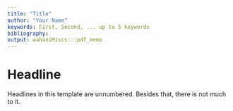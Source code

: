 ```yaml
---
title: "Title"
author: "Your Name"
keywords: First, Second, ... up to 5 keywords
bibliography: 
output: wahaniMiscs:::pdf_memo
---
```


# Headline

Headlines in this template are unnumbered. Besides that, there is not much to it.
